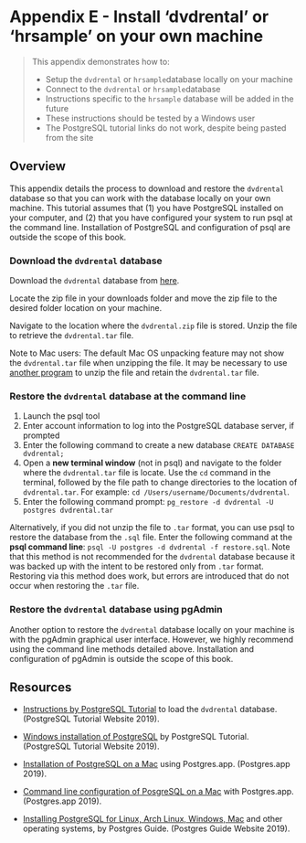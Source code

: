 # Appendix E - Install 'dvdrental' or 'hrsample' on your own machine {#chapter_appendix-postgres-local-db-installation}

> This appendix demonstrates how to:
> 
> * Setup the `dvdrental` or `hrsample`database locally on your machine
> * Connect to the `dvdrental` or `hrsample`database
> * Instructions specific to the `hrsample` database will be added in the future
> * These instructions should be tested by a Windows user
> * The PostgreSQL tutorial links do not work, despite being pasted from the site

## Overview

This appendix details the process to download and restore the `dvdrental` database so that you can work with the database locally on your own machine. This tutorial assumes that (1) you have PostgreSQL installed on your computer, and (2) that you have configured your system to run psql at the command line. Installation of PostgreSQL and configuration of psql are outside the scope of this book.   

### Download the `dvdrental` database

Download the `dvdrental` database from [here](http://www.postgresqltutorial.com/postgresql-sample-database/).

Locate the zip file in your downloads folder and move the zip file to the desired folder location on your machine. 

Navigate to the location where the `dvdrental.zip` file is stored. Unzip the file to retrieve the `dvdrental.tar` file. 

Note to Mac users: The default Mac OS unpacking feature may not show the `dvdrental.tar` file when unzipping the file. It may be necessary to use [another program](https://theunarchiver.com/) to unzip the file and retain the `dvdrental.tar` file.   

### Restore the `dvdrental` database at the command line

1. Launch the psql tool
1. Enter account information to log into the PostgreSQL database server, if prompted
1. Enter the following command to create a new database `CREATE DATABASE dvdrental;`
1. Open a **new terminal window** (not in psql) and navigate to the folder where the `dvdrental.tar` file is locate. Use the `cd` command in the terminal, followed by the file path to change directories to the location of `dvdrental.tar`. For example: `cd /Users/username/Documents/dvdrental`.
1. Enter the following command prompt: `pg_restore -d dvdrental -U postgres dvdrental.tar` 

Alternatively, if you did not unzip the file to `.tar` format, you can use psql to restore the database from the `.sql` file. Enter the following command at the **psql command line**: `psql -U postgres -d dvdrental -f restore.sql`. Note that this method is not recommended for the `dvdrental` database because it was backed up with the intent to be restored only from `.tar` format. Restoring via this method does work, but errors are introduced that do not occur when restoring the `.tar` file. 

### Restore the `dvdrental` database using pgAdmin
Another option to restore the `dvdrental` database locally on your machine is with the pgAdmin graphical user interface. However, we highly recommend using the command line methods detailed above. Installation and configuration of pgAdmin is outside the scope of this book.  

## Resources

* [Instructions by PostgreSQL Tutorial](www.postgresqltutorial.com/load-postgresql-sample-database/]) to load the `dvdrental` database. (PostgreSQL Tutorial Website 2019).

* [Windows installation of PostgreSQL](www.postgresqltutorial.com/install-postgresql/) by PostgreSQL Tutorial. (PostgreSQL Tutorial Website 2019).

* [Installation of PostgreSQL on a Mac](https://postgresapp.com/) using Postgres.app. (Postgres.app 2019).

* [Command line configuration of PosgreSQL on a Mac](https://postgresapp.com/documentation/cli-tools.html) with Postgres.app. (Postgres.app 2019). 

* [Installing PostgreSQL for Linux, Arch Linux, Windows, Mac](http://postgresguide.com/setup/install.html) and other operating systems, by Postgres Guide. (Postgres Guide Website 2019). 





